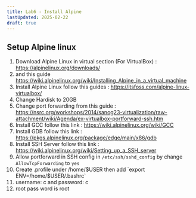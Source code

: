 ```yaml
---
title: Lab6 - Install Alpine
lastUpdated: 2025-02-22
draft: true
---
```


## Setup Alpine linux

1. Download Alpine Linux in virtual section (For VirtualBox) : https://alpinelinux.org/downloads/
2. and this guide https://wiki.alpinelinux.org/wiki/Installing_Alpine_in_a_virtual_machine
3. Install Alpine Linux follow this guides : https://itsfoss.com/alpine-linux-virtualbox/
4. Change Hardisk to 20GB
5. Change port forwarding from this guide : https://nsrc.org/workshops/2014/sanog23-virtualization/raw-attachment/wiki/Agenda/ex-virtualbox-portforward-ssh.htm
6. Install GCC follow this link : https://wiki.alpinelinux.org/wiki/GCC
7. Install GDB follow this link : https://pkgs.alpinelinux.org/package/edge/main/x86/gdb
8. Install SSH Server follow this link : https://wiki.alpinelinux.org/wiki/Setting_up_a_SSH_server
9. Allow portforward in SSH config in `/etc/ssh/sshd_config` by change `AllowTcpForwarding` to `yes`
10. Create .profile under /home/$USER then add `export ENV=/home/$USER/.bashrc` 
11. username: c and password: c 
12. root pass word is root
